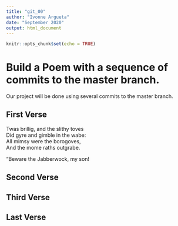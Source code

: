 ```yaml
---
title: "git_00"
author: "Ivonne Argueta"
date: "September 2020"
output: html_document
---
```


```r
knitr::opts_chunk$set(echo = TRUE)
```
# Build a Poem with a sequence of commits to the master branch.
Our project will be done using several commits to the master branch.
<!-- Do not modify or change any text in "!--" bracketed areas such as this --- these are instructions to
you, if you change any of this the git program will notice it and compromise your git merging strategy !-->

## First Verse 
<!--Put the first five lines of a poem by Lewis Carrol in this section!-->

Twas brillig, and the slithy toves   
      Did gyre and gimble in the wabe:   
All mimsy were the borogoves,   
      And the mome raths outgrabe.   
    
“Beware the Jabberwock, my son! 

## Second Verse
<!--Put the first five lines of a poem by Robert Frost here!-->



## Third Verse
<!--Put the first two verses of The Walrus and the Carpenter here!-->


## Last Verse
<!--Put a short poem of your choice 8-20 lines,here!-->

